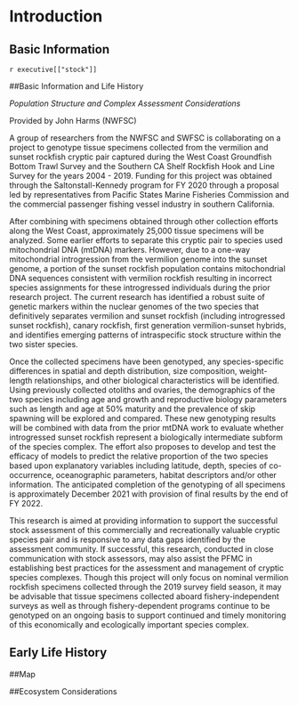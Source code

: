 # Introduction

## Basic Information
`r executive[["stock"]]`

##Basic Information and Life History

*Population Structure and Complex Assessment Considerations*

Provided by John Harms (NWFSC)

A group of researchers from the NWFSC and SWFSC is collaborating on a project to genotype tissue specimens collected from the vermilion and sunset rockfish cryptic pair captured during the West Coast Groundfish Bottom Trawl Survey and the Southern CA Shelf Rockfish Hook and Line Survey for the years 2004 - 2019.  Funding for this project was obtained through the Saltonstall-Kennedy program for FY 2020 through a proposal led by representatives from Pacific States Marine Fisheries Commission and the commercial passenger fishing vessel industry in southern California.  

After combining with specimens obtained through other collection efforts along the West Coast, approximately 25,000 tissue specimens will be analyzed.  Some earlier efforts to separate this cryptic pair to species used mitochondrial DNA (mtDNA) markers.  However, due to a one-way mitochondrial introgression from the vermilion genome into the sunset genome, a portion of the sunset rockfish population contains mitochondrial DNA sequences consistent with vermilion rockfish resulting in incorrect species assignments for these introgressed individuals during the prior research project.  The current research has identified a robust suite of genetic markers within the nuclear genomes of the two species that definitively separates vermilion and sunset rockfish (including  introgressed sunset rockfish), canary rockfish, first generation vermilion-sunset hybrids, and identifies emerging patterns of intraspecific stock structure within the two sister species.

Once the collected specimens have been genotyped, any species-specific differences in spatial and depth distribution, size composition, weight-length relationships, and other biological characteristics will be identified.  Using previously collected otoliths and ovaries, the demographics of the two species including age and growth and reproductive biology parameters such as length and age at 50\% maturity and the prevalence of skip spawning will be explored and compared.  These new genotyping results will be combined with data from the prior mtDNA work to  evaluate whether introgressed sunset rockfish represent a biologically intermediate subform of the species complex.  The effort also proposes to develop and test the efficacy of models to predict the relative proportion of the two species based upon explanatory variables including latitude, depth, species of co-occurrence, oceanographic parameters, habitat descriptors and/or other information.  The anticipated completion of the genotyping of all specimens is approximately December 2021 with provision of final results by the end of FY 2022.

This research is aimed at providing information to support the successful stock assessment of this commercially and recreationally valuable cryptic species pair and is responsive to any data gaps identified by the assessment community.  If successful, this research, conducted in close communication with stock assessors, may also assist the PFMC in establishing best practices for the assessment and management of cryptic species complexes.  Though this project will only focus on nominal vermilion rockfish specimens collected through the 2019 survey field season, it may be advisable that tissue specimens collected aboard fishery-independent surveys as well as through fishery-dependent programs continue to be genotyped on an ongoing basis to support continued and timely monitoring of this economically and ecologically important species complex.


## Early Life History


##Map


##Ecosystem Considerations




